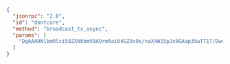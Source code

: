 ```json
{
  "jsonrpc": "2.0",
  "id": "dontcare",
  "method": "broadcast_tx_async",
  "params": [
    "DgAAAHNlbmRlci50ZXN0bmV0AOrmAai64SZOv9e/naX4W15pJx0GAap35wTT1T/DwcbbDwAAAAAAAAAQAAAAcmVjZWl2ZXIudGVzdG5ldNMnL7URB1cxPOu3G8jTqlEwlcasagIbKlAJlF5ywVFLAQAAAAMAAACh7czOG8LTAAAAAAAAAGQcOG03xVSFQFjoagOb4NBBqWhERnnz45LY4+52JgZhm1iQKz7qAdPByrGFDQhQ2Mfga8RlbysuQ8D8LlA6bQE="
  ]
}
```
